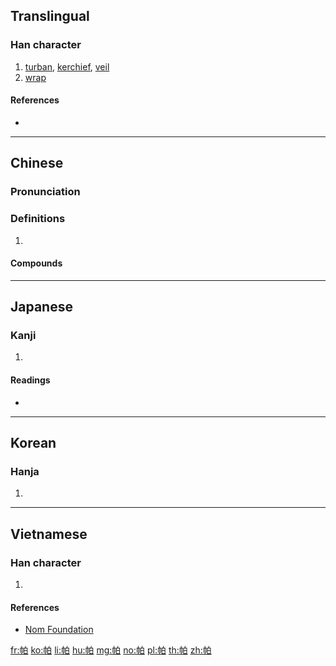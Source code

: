 ==Translingual==

===Han character===
{{Han char|rn=50|rad=巾|as=05|sn=8|four=46200|canj=LBHA|ids=⿰巾白}}

# [[turban]], [[kerchief]], [[veil]]
# [[wrap]]

====References====
* {{Han ref|kx=0329.440|dkj=08848|dj=0635.190|hdz=10734.070|uh=5E15|ud=24085|bh=A9AC|bd=43436}}

----

==Chinese==
{{zh-forms}}

===Pronunciation===
{{zh-pron
|m=pà
|c=paak3,paa3,mat6,mak6
|mn=phè
|mc=y
|oc=y
|cat=
}}

===Definitions===
{{zh-hanzi}}

# {{rfdef|zh}}

====Compounds====
{{zh-der|伊底帕斯|佛帕|坎帕拉|帕修斯|帕巴拉|帕息吉|帕提亞|帕斯卡|帕格尼尼|帕耳美拉|帕腹|帕頭|帕首|手帕|手帕姊妹|手帕子|書帕|書帕本|歐帕林|汗帕|絹帕|羅帕|臉帕|帕勞|帕子}}

----

==Japanese==

===Kanji===
{{ja-kanji|grade=|rs=巾05}}

# {{defn|lang=ja|sort=巾05}}

====Readings====
* {{ja-readings|on=[[ばつ]] (batsu), [[めち]] (mechi), [[は]] (ha), [[へ]] (he), [[はく]] (haku), [[みゃく]] (myaku)|kun=[[つつむ]] (tsutsumu)}}

----

==Korean==

===Hanja===
{{ko-hanja|hangeul=[[말]], [[파]]|rv=mal, pa|mr=mal, p'a}}

# {{defn|lang=ko|sort=巾05}}

----

==Vietnamese==

===Han character===
{{vi-readings|rs=巾05|hanviet=phạ}}

# {{defn|lang=vi|sort=巾05}}

====References====
* [http://nomfoundation.org/common/nom_details.php?codepoint=5e15 Nom Foundation]

[[fr:帕]]
[[ko:帕]]
[[li:帕]]
[[hu:帕]]
[[mg:帕]]
[[no:帕]]
[[pl:帕]]
[[th:帕]]
[[zh:帕]]